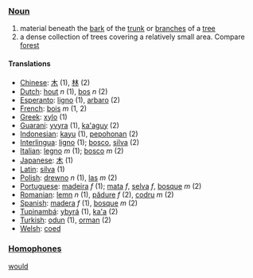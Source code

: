 ===[[Noun]]===
#material beneath the [[bark]] of the [[trunk]] or [[branches]] of a [[tree]]
#a dense collection of trees covering a relatively small area.  Compare [[forest]]

====Translations====
*[[Chinese]]: [[木]] (1), [[林]] (2)
*[[Dutch]]: [[hout]] ''n'' (1), [[bos]] ''n'' (2)
*[[Esperanto]]: [[ligno]] (1), [[arbaro]] (2)
*[[French]]: [[bois]] ''m'' (1, 2)
*[[Greek]]: [[xylo]] (1)
*[[Guarani]]: [[yvyra]] (1), [[ka'aguy]] (2)
*[[Indonesian]]: [[kayu]] (1), [[pohon|pepohonan]] (2)
*[[Interlingua]]: [[ligno]] (1); [[bosco]], [[silva]] (2)
*[[Italian]]: [[legno]] ''m'' (1); [[bosco]] ''m'' (2)
*[[Japanese]]: [[木]] (1)
*[[Latin]]: [[silva]] (1)
*[[Polish]]: [[drewno]] ''n'' (1), [[las]] ''m'' (2)
*[[Portuguese]]: [[madeira]] ''f'' (1); [[mata]] ''f'', [[selva]] ''f'', [[bosque]] ''m'' (2)
*[[Romanian]]: [[lemn]] ''n'' (1), [[pădure]] ''f'' (2), [[codru]] ''m'' (2)
*[[Spanish]]: [[madera]] ''f'' (1), [[bosque]] ''m'' (2)
*[[Tupinambá]]: [[ybyrá]] (1), [[ka'a]] (2)
*[[Turkish]]: [[odun]] (1), [[orman]] (2)
*[[Welsh]]: [[coed]]

===[[Homophone]]s===

[[would]]
